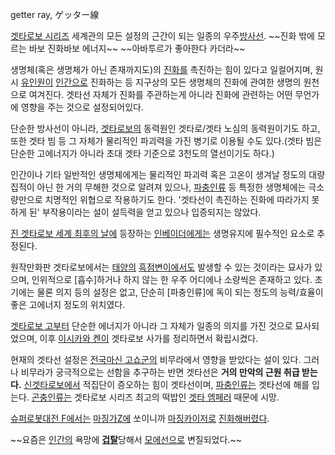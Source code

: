 getter ray, ゲッター線

[[겟타로보 시리즈]] 세계관의 모든 설정의 근간이 되는 일종의 우주[[방사선]]. ~~진화 밖에 모르는 바보 진화바보 에너지~~ ~~아바투르가 좋아한다 카더라~~

생명체(혹은 생명체가 아닌 존재까지도)의 [[진화]]를 촉진하는 힘이 있다고 일컬어지며, 원시 [[유인원]]이 [[인간]]으로 진화하는 등 지구상의 모든 생명체의 진화에 관여한 생명의 원천으로 여겨진다. 겟타선 자체가 진화를 주관하는게 아니라 진화에 관련하는 어떤 무언가에 영향을 주는 것으로 설정되어있다.

단순한 방사선이 아니라, [[겟타로보]]의 동력원인 겟타로/겟타 노심의 동력원이기도 하고, 또한 겟타 빔 등 그 자체가 물리적인 파괴력을 가진 병기로 이용될 수도 있다.(겟타 빔은 단순한 고에너지가 아니라 초대 겟타 기준으로 3천도의 열선이기도 하다.)

인간이나 기타 일반적인 생명체에게는 물리적인 파괴력 혹은 고온이 생겨날 정도의 대량집적이 아닌 한 거의 무해한 것으로 알려져 있으나, [[파충인류]] 등 특정한 생명체에는 극소량만으로 치명적인 위협으로 작용하기도 한다. '겟타선이 촉진하는 진화에 따라가지 못하게 된' 부작용이라는 설이 설득력을 얻고 있으나 입증되지는 않았다.

[[진 겟타로보 세계 최후의 날]]에 등장하는 [[인베이더]]에게는 생명유지에 필수적인 요소로 추정된다.

원작만화판 겟타로보에서는 [[태양]]의 [[흑점]]변이에서도 발생할 수 있는 것이라는 묘사가 있으며, 인위적으로 [흡수]하거나 하지 않는 한 우주 어디에나 소량씩은 존재하고 있다. 초기에는 물론 의지 등의 설정은 없고, 단순히 [파충인류]에 독이 되는 정도의 능력/효율이 좋은 고에너지 정도의 위치였다.

[[겟타로보 고]]부터 단순한 에너지가 아니라 그 자체가 일종의 의지를 가진 것으로 묘사되었으며, 이후 [[이시카와 켄]]이 겟타로보 사가를 정리하면서 확립시켰다.

현재의 겟타선 설정은 [[전국마신 고쇼군]]의 비무라에서 영향을 받았다는 설이 있다. 그러나 비무라가 궁극적으로는 선함을 추구하는 반면 겟타선은 '''거의 만악의 근원 취급 받는다.''' [[신겟타로보]]에서 적집단이 증오하는 힘이 겟타선이며, [[파충인류]]는 겟타선에 해를 입는다. [[곤충인류]]는 겟타로보 시리즈 최고의 떡밥인 [[겟타 엠페러]] 때문에 시망.

[[슈퍼로봇대전 F]]에서는 [[마징가Z]]에 쏘이니까 [[마징카이저]]로 [[진화]]해버렸다.

~~요즘은 [[인간]]의 욕망에 '''[[겁탈]]'''당해서 [[모에선]]으로 변질되었다.~~
